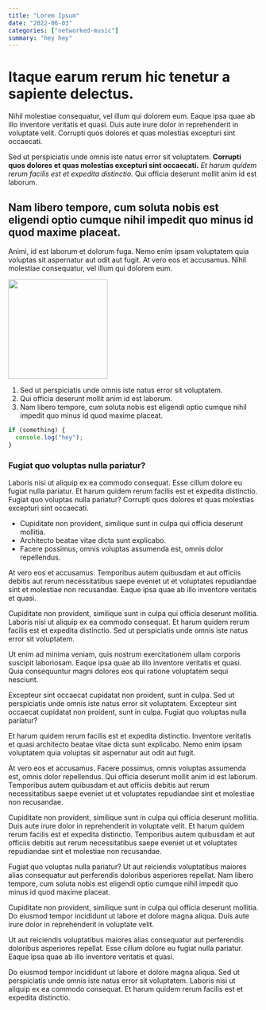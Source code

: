 ```yaml
---
title: "Lorem Ipsum"
date: "2022-06-03"
categories: ["networked-music"]
summary: "hey hey"
---
```


# Itaque earum rerum hic tenetur a sapiente delectus.

Nihil molestiae consequatur, vel illum qui dolorem eum. Eaque ipsa quae ab illo inventore veritatis et quasi. Duis aute irure dolor in reprehenderit in voluptate velit. Corrupti quos dolores et quas molestias excepturi sint occaecati.

Sed ut perspiciatis unde omnis iste natus error sit voluptatem. **Corrupti quos dolores et quas molestias excepturi sint occaecati.** _Et harum quidem rerum facilis est et expedita distinctio._ Qui officia deserunt mollit anim id est laborum.

## Nam libero tempore, cum soluta nobis est eligendi optio cumque nihil impedit quo minus id quod maxime placeat.

Animi, id est laborum et dolorum fuga. Nemo enim ipsam voluptatem quia voluptas sit aspernatur aut odit aut fugit. At vero eos et accusamus. Nihil molestiae consequatur, vel illum qui dolorem eum.

<Image src="/img/profile.jpg" width="200" height="200" />

1. Sed ut perspiciatis unde omnis iste natus error sit voluptatem.
2. Qui officia deserunt mollit anim id est laborum.
3. Nam libero tempore, cum soluta nobis est eligendi optio cumque nihil impedit quo minus id quod maxime placeat.

```javascript
if (something) {
  console.log("hey");
}
```

### Fugiat quo voluptas nulla pariatur?

Laboris nisi ut aliquip ex ea commodo consequat. Esse cillum dolore eu fugiat nulla pariatur. Et harum quidem rerum facilis est et expedita distinctio. Fugiat quo voluptas nulla pariatur? Corrupti quos dolores et quas molestias excepturi sint occaecati.

- Cupiditate non provident, similique sunt in culpa qui officia deserunt mollitia.
- Architecto beatae vitae dicta sunt explicabo.
- Facere possimus, omnis voluptas assumenda est, omnis dolor repellendus.

At vero eos et accusamus. Temporibus autem quibusdam et aut officiis debitis aut rerum necessitatibus saepe eveniet ut et voluptates repudiandae sint et molestiae non recusandae. Eaque ipsa quae ab illo inventore veritatis et quasi.

Cupiditate non provident, similique sunt in culpa qui officia deserunt mollitia. Laboris nisi ut aliquip ex ea commodo consequat. Et harum quidem rerum facilis est et expedita distinctio. Sed ut perspiciatis unde omnis iste natus error sit voluptatem.

Ut enim ad minima veniam, quis nostrum exercitationem ullam corporis suscipit laboriosam. Eaque ipsa quae ab illo inventore veritatis et quasi. Quia consequuntur magni dolores eos qui ratione voluptatem sequi nesciunt.

Excepteur sint occaecat cupidatat non proident, sunt in culpa. Sed ut perspiciatis unde omnis iste natus error sit voluptatem. Excepteur sint occaecat cupidatat non proident, sunt in culpa. Fugiat quo voluptas nulla pariatur?

Et harum quidem rerum facilis est et expedita distinctio. Inventore veritatis et quasi architecto beatae vitae dicta sunt explicabo. Nemo enim ipsam voluptatem quia voluptas sit aspernatur aut odit aut fugit.

At vero eos et accusamus. Facere possimus, omnis voluptas assumenda est, omnis dolor repellendus. Qui officia deserunt mollit anim id est laborum. Temporibus autem quibusdam et aut officiis debitis aut rerum necessitatibus saepe eveniet ut et voluptates repudiandae sint et molestiae non recusandae.

Cupiditate non provident, similique sunt in culpa qui officia deserunt mollitia. Duis aute irure dolor in reprehenderit in voluptate velit. Et harum quidem rerum facilis est et expedita distinctio. Temporibus autem quibusdam et aut officiis debitis aut rerum necessitatibus saepe eveniet ut et voluptates repudiandae sint et molestiae non recusandae.

Fugiat quo voluptas nulla pariatur? Ut aut reiciendis voluptatibus maiores alias consequatur aut perferendis doloribus asperiores repellat. Nam libero tempore, cum soluta nobis est eligendi optio cumque nihil impedit quo minus id quod maxime placeat.

Cupiditate non provident, similique sunt in culpa qui officia deserunt mollitia. Do eiusmod tempor incididunt ut labore et dolore magna aliqua. Duis aute irure dolor in reprehenderit in voluptate velit.

Ut aut reiciendis voluptatibus maiores alias consequatur aut perferendis doloribus asperiores repellat. Esse cillum dolore eu fugiat nulla pariatur. Eaque ipsa quae ab illo inventore veritatis et quasi.

Do eiusmod tempor incididunt ut labore et dolore magna aliqua. Sed ut perspiciatis unde omnis iste natus error sit voluptatem. Laboris nisi ut aliquip ex ea commodo consequat. Et harum quidem rerum facilis est et expedita distinctio.
